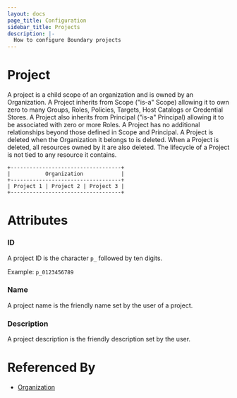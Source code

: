 ```yaml
---
layout: docs
page_title: Configuration
sidebar_title: Projects
description: |-
  How to configure Boundary projects
---
```


# Project

A project is a child scope of an organization and is owned by an Organization. A Project inherits from Scope ("is-a" Scope) allowing it to own zero to many Groups, Roles, Policies, Targets, Host Catalogs or Credential Stores. A Project also inherits from Principal ("is-a" Principal) allowing it to be associated with zero or more Roles. A Project has no additional relationships beyond those defined in Scope and Principal. A Project is deleted when the Organization it belongs to is deleted. When a Project is deleted, all resources owned by it are also deleted. The lifecycle of a Project is not tied to any resource it contains.

```shell-session
+-----------------------------------+
|           Organization            |
+-----------------------------------+
| Project 1 | Project 2 | Project 3 |
+-----------------------------------+
```

# Attributes

### ID

A project ID is the character `p_` followed by ten digits.

Example: `p_0123456789`

### Name

A project name is the friendly name set by the user of a project.

### Description

A project description is the friendly description set by the user.

# Referenced By

- [Organization]()
